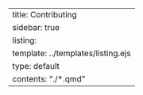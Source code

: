 ---
title: Contributing
sidebar: true
listing:
  template: ../templates/listing.ejs
  type: default
  contents: "./*.qmd"
---
